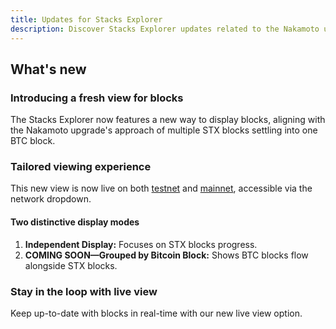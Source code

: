 ```yaml
---
title: Updates for Stacks Explorer
description: Discover Stacks Explorer updates related to the Nakamoto upgrade.
---
```



## What's new

### Introducing a fresh view for blocks

The Stacks Explorer now features a new way to display blocks, aligning with the Nakamoto upgrade's approach of multiple STX blocks settling into one BTC block.

<Wrapper>
  <ImageZoom
    alt="nakamoto-explorer"
    src={NakamotoExplorer}
    className="!my-0 rounded-xl bg-background"
    priority
  />
</Wrapper>

### Tailored viewing experience

This new view is now live on both [testnet](https://explorer.hiro.so/?chain=testnet) and [mainnet](https://explorer.hiro.so/?chain=mainnet), accessible via the network dropdown.

#### Two distinctive display modes

1. **Independent Display:** Focuses on STX blocks progress.
2. **COMING SOON—Grouped by Bitcoin Block:** Shows BTC blocks flow alongside STX blocks.

<Wrapper>
  <ImageZoom
    alt="group-by-block"
    src={GroupByBlock}
    className="!my-0 rounded-xl bg-background"
    priority
  />
</Wrapper>

### Stay in the loop with live view

Keep up-to-date with blocks in real-time with our new live view option.
